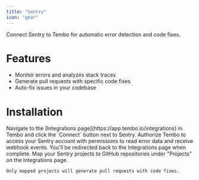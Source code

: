 ```yaml
---
title: "Sentry"
icon: "gear"
---
```


Connect Sentry to Tembo for automatic error detection and code fixes.

# Features

- Monitor errors and analyzes stack traces
- Generate pull requests with specific code fixes
- Auto-fix issues in your codebase

# Installation

<Steps>
  <Step title="Connect">
    Navigate to the [Integrations page](https://app.tembo.io/integrations) in Tembo and click the `Connect` button next to Sentry.
  </Step>
  <Step title="Authorize">
    Authorize Tembo to access your Sentry account with permissions to read error data and receive webhook events. You'll be redirected back to the Integrations page when complete.
  </Step>
  <Step title="Map Projects">
    Map your Sentry projects to GitHub repositories under "Projects" on the Integrations page.
    
    Only mapped projects will generate pull requests with code fixes.
  </Step>
</Steps>
